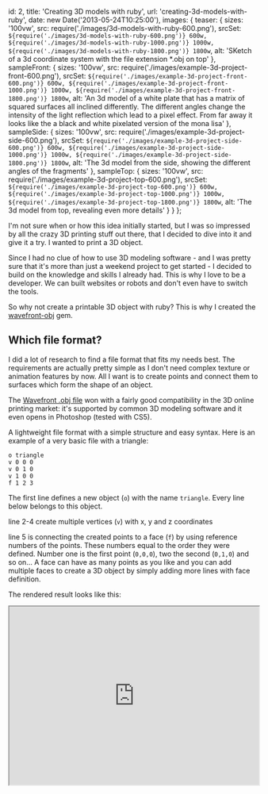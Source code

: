   id: 2,
  title: 'Creating 3D models with ruby',
  url: 'creating-3d-models-with-ruby',
  date: new Date('2013-05-24T10:25:00'),
  images: {
    teaser: {
      sizes: '100vw',
      src: require('./images/3d-models-with-ruby-600.png'),
      srcSet: `${require('./images/3d-models-with-ruby-600.png')} 600w, ${require('./images/3d-models-with-ruby-1000.png')} 1000w, ${require('./images/3d-models-with-ruby-1800.png')} 1800w`,
      alt:
        'SKetch of a 3d coordinate system with the file extension *.obj on top'
    },
    sampleFront: {
      sizes: '100vw',
      src: require('./images/example-3d-project-front-600.png'),
      srcSet: `${require('./images/example-3d-project-front-600.png')} 600w, ${require('./images/example-3d-project-front-1000.png')} 1000w, ${require('./images/example-3d-project-front-1800.png')} 1800w`,
      alt:
        'An 3d model of a white plate that has a matrix of squared surfaces all inclined differently. The different angles change the intensity of the light reflection which lead to a pixel effect. From far away it looks like the a black and white pixelated version of the mona lisa'
    },
    sampleSide: {
      sizes: '100vw',
      src: require('./images/example-3d-project-side-600.png'),
      srcSet: `${require('./images/example-3d-project-side-600.png')} 600w, ${require('./images/example-3d-project-side-1000.png')} 1000w, ${require('./images/example-3d-project-side-1800.png')} 1800w`,
      alt:
        'The 3d model from the side, showing the different angles of the fragments'
    },
    sampleTop: {
      sizes: '100vw',
      src: require('./images/example-3d-project-top-600.png'),
      srcSet: `${require('./images/example-3d-project-top-600.png')} 600w, ${require('./images/example-3d-project-top-1000.png')} 1000w, ${require('./images/example-3d-project-top-1800.png')} 1800w`,
      alt: 'The 3d model from top, revealing even more details'
    }
  }
};

I'm not sure when or how this idea initially started, but I was so impressed by all the crazy 3D printing stuff out there, that I decided to dive into it and give it a try. I wanted to print a 3D object.

Since I had no clue of how to use 3D modeling software - and I was pretty sure that it's more than just a weekend project to get started - I decided to build on the knowledge and skills I already had. This is why I love to be a developer. We can built websites or robots and don't even have to switch the tools.

So why not create a printable 3D object with ruby? This is why I created the [wavefront-obj](https://github.com/krachtstefan/wavefront-obj) gem.

## Which file format?

I did a lot of research to find a file format that fits my needs best. The requirements are actually pretty simple as I don't need complex texture or animation features by now. All I want is to create points and connect them to surfaces which form the shape of an object.

The [Wavefront .obj file](http://en.wikipedia.org/wiki/Wavefront_.obj_file) won with a fairly good compatibility in the 3D online printing market: it's supported by common 3D modeling software and it even opens in Photoshop (tested with CS5).

A lightweight file format with a simple structure and easy syntax. Here is an example of a very basic file with a triangle:

```
o triangle
v 0 0 0
v 0 1 0
v 1 0 0
f 1 2 3
```

The first line defines a new object (`o`) with the name `triangle`. Every line below belongs to this object.

line 2-4 create multiple vertices (`v`) with x, y and z coordinates

line 5 is connecting the created points to a face (`f`) by using reference numbers of the points. These numbers equal to the order they were defined. Number one is the first point (`0,0,0`), two the second (`0,1,0`) and so on... A face can have as many points as you like and you can add multiple faces to create a 3D object by simply adding more lines with face definition.

The rendered result looks like this:

<iframe
  height="360"
  width="100%"
  src="http://skfb.ly/m3g2e1cba?autostart=0&transparent=0&autospin=0&controls=1"
/>

## What does the wavefront-obj ruby gem do?

As you can see the structure of a .obj file is very easy to understand, but the daily routine reveals a big downside as well. You have to manage all the points and their associated reference numbers and this ends up in repeatedly upcoming thoughts like: "Did I already use that point? And if so, what was it's reference number again?" I wanted to solve this and create an interface that allows you to simply throw surfaces with points into the scene and let the library handle the point management.

It will take care about file generation as well and provides access to the raw data as a string or exports it as a file to your disk.

## How to use it?

The installation is as easy as

`gem install wavefront-obj`

Afterwards just load the library, create an instance and give your 3D object a name.

```
require 'wavefront_obj'
cube = WavefrontObj.new
cube.name = "my awesome cube"
```

To shape the cube you will need to create 6 surfaces with the `add_face` method, which expects an array of point arrays (containing x, y and z coordinates).

```
cube.add_face [[1, -1, -1],[1, -1, 1],[-1, -1, 1],[-1, -1, -1]]
cube.add_face [[1, 1, -1],[-1, 1, -1],[-1, 1, 1],[1, 1, 1]]
cube.add_face [[1, -1, -1],[1, 1, -1],[1, 1, 1],[1, -1, 1]]
cube.add_face [[1, -1, 1],[1, 1, 1],[-1, 1, 1],[-1, -1, 1]]
cube.add_face [[-1, -1, 1],[-1, 1, 1],[-1, 1, -1],[-1, -1, -1]]
cube.add_face [[1, 1, -1],[1, -1, -1],[-1, -1, -1],[-1, 1, -1]]
```

That's it. Let's have a look at what the file content looks like.

`puts cube.get_raw_data`

This will result in an output like this:

```
o my awesome cube
v 1 -1 -1
v 1 -1 1
v -1 -1 1
v -1 -1 -1
v 1 1 -1
v -1 1 -1
v -1 1 1
v 1 1 1
f 1 2 3 4
f 5 6 7 8
f 1 5 8 2
f 2 8 7 3
f 3 7 6 4
f 5 1 4 6
```

Please note that all points that have been used within the `add_face` method are defined once at the beginning and inserted by their reference numbers automatically. To store the result on your disk, you can use the built-in filehandler and save it with

```
cube.save "my_awesome_cube.obj"
```

The rendered file looks like this

<iframe
  height="360"
  width="100%"
  src="http://skfb.ly/m3h2fed?autostart=0&transparent=0&autospin=0&controls=1"
/>

## Example project

The explained examples were pretty basic and for simple objects like cubes or triangles you may avoid using a separate library. It just gets handy as the model is growing in terms of complexity.

Here's a sneak preview of what you can do with it, when you sent a generated .obj file to a 3D printer. A separate more detailed article on this topic will follow.

<img {...meta.images.sampleFront} />
<img {...meta.images.sampleSide} />
<img {...meta.images.sampleTop} />
